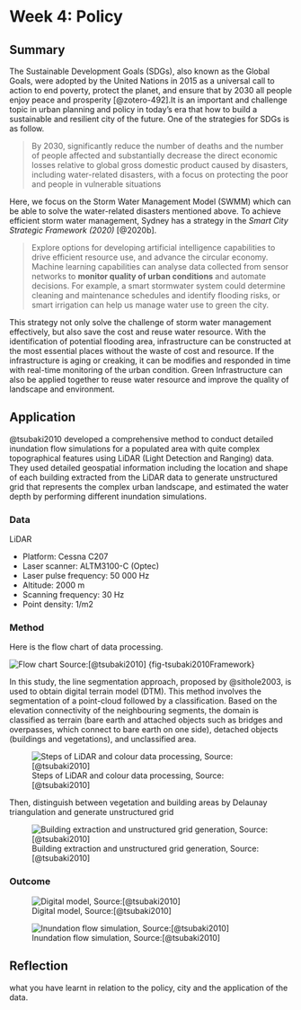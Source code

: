 # Week 4: Policy {.sec_wk4}

## Summary

The Sustainable Development Goals (SDGs), also known as the Global Goals, were adopted by the United Nations in 2015 as a universal call to action to end poverty, protect the planet, and ensure that by 2030 all people enjoy peace and prosperity [@zotero-492].It is an important and challenge topic in urban planning and policy in today's era that how to build a sustainable and resilient city of the future. One of the strategies for SDGs is as follow.

> By 2030, significantly reduce the number of deaths and the number of people affected and substantially decrease the direct economic losses relative to global gross domestic product caused by disasters, including water-related disasters, with a focus on protecting the poor and people in vulnerable situations

Here, we focus on the Storm Water Management Model (SWMM) which can be able to solve the water-related disasters mentioned above. To achieve efficient storm water management, Sydney has a strategy in the *Smart City Strategic Framework (2020)* [@2020b].

> Explore options for developing artificial intelligence capabilities to drive efficient resource use, and advance the circular economy. Machine learning capabilities can analyse data collected from sensor networks to **monitor quality of urban conditions** and automate decisions. For example, a smart stormwater system could determine cleaning and maintenance schedules and identify flooding risks, or smart irrigation can help us manage water use to green the city.

This strategy not only solve the challenge of storm water management effectively, but also save the cost and reuse water resource. With the identification of potential flooding area, infrastructure can be constructed at the most essential places without the waste of cost and resource. If the infrastructure is aging or creaking, it can be modifies and responded in time with real-time monitoring of the urban condition. Green Infrastructure can also be applied together to reuse water resource and improve the quality of landscape and environment.

## Application

@tsubaki2010 developed a comprehensive method to conduct detailed inundation flow simulations for a populated area with quite complex topographical features using LiDAR (Light Detection and Ranging) data. They used detailed geospatial information including the location and shape of each building extracted from the LiDAR data to generate unstructured grid that represents the complex urban landscape, and estimated the water depth by performing different inundation simulations.

### Data

LiDAR

* Platform: Cessna C207 
* Laser scanner: ALTM3100-C (Optec) 
* Laser pulse frequency: 50 000 Hz 
* Altitude: 2000 m
* Scanning frequency: 30 Hz
* Point density: 1/m2

### Method

Here is the flow chart of data processing.

![Flow chart Source:[@tsubaki2010]](img04/flow-chart.png) {fig-tsubaki2010Framework}

In this study, the line segmentation approach, proposed by @sithole2003, is used to obtain digital terrain model (DTM). This method involves the segmentation of a point-cloud followed by a classification. Based on the elevation connectivity of the neighbouring segments, the domain is classified as terrain (bare earth and attached objects such as bridges and overpasses, which connect to bare earth on one side), detached objects (buildings and vegetations), and unclassified area.

![Steps of LiDAR and colour data processing, Source:[@tsubaki2010]](img04/outcome.png)

Then, distinguish between vegetation and building areas by Delaunay triangulation and generate unstructured grid

![Building extraction and unstructured grid generation, Source:[@tsubaki2010]](img04/outcome2.png)

### Outcome

![Digital model, Source:[@tsubaki2010]](img04/flood_model.png)

![Inundation flow simulation, Source:[@tsubaki2010]](img04/inundation-flow-simulation.png)

## Reflection

what you have learnt in relation to the policy, city and the application of the data.